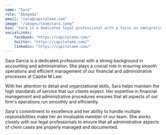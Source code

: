 ```yaml
---
name: "Sara"
role: "Abogada"
email: "sara@capitaleme.com"
image: "/images/team/sara.jpeg"
bio: "Sara is a dedicated legal professional with a focus on immigration law. Her empathy and attention to detail help clients feel supported throughout their legal journey."
socialLinks:
    facebook: "https://capitaleme.com/"
    twitter: "https://capitaleme.com/"
    linkedin: "https://capitaleme.com/"
---
```


Sara Garcia is a dedicated professional with a strong background in accounting and administration. She plays a crucial role in ensuring smooth operations and efficient management of our financial and administrative processes at Capital M Law.

With her attention to detail and organizational skills, Sara helps maintain the high standards of service that our clients expect. Her expertise in financial management and administrative procedures ensures that all aspects of our firm's operations run smoothly and efficiently.

Sara's commitment to excellence and her ability to handle multiple responsibilities make her an invaluable member of our team. She works closely with our legal professionals to ensure that all administrative aspects of client cases are properly managed and documented.
